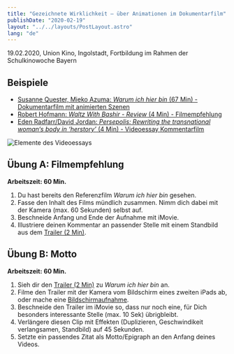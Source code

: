 ```yaml
---
title: "Gezeichnete Wirklichkeit – über Animationen im Dokumentarfilm"
publishDate: "2020-02-19"
layout: "../../layouts/PostLayout.astro"
lang: "de"
---
```


19.02.2020, Union Kino, Ingolstadt, Fortbildung im Rahmen der Schulkinowoche Bayern

## Beispiele

- [Susanne Quester, Mieko Azuma: _Warum ich hier bin_ (67 Min) - Dokumentarfilm mit animierten Szenen](https://warumichhierbin.de/)
- [Robert Hofmann: _Waltz With Bashir - Review_ (4 Min) - Filmempfehlung](https://youtu.be/UzIBsFqats8)
- [Eden Radfarr/David Jordan: _Persepolis: Rewriting the transnational woman‘s body in ‘herstory’_ (4 Min) - Videoessay Kommentarfilm](https://vimeo.com/261012052)

![Elemente des Videoessays](./assets/videoessay_elemente.jpg)

## Übung A: Filmempfehlung

**Arbeitszeit: 60 Min.**

1. Du hast bereits den Referenzfilm _Warum ich hier bin_ gesehen.
2. Fasse den Inhalt des Films mündlich zusammen. Nimm dich dabei mit der Kamera (max. 60 Sekunden) selbst auf.
3. Beschneide Anfang und Ende der Aufnahme mit iMovie.
4. Illustriere deinen Kommentar an passender Stelle mit einem Standbild aus dem [Trailer (2 Min)](https://warumichhierbin.de/).

## Übung B: Motto

**Arbeitszeit: 60 Min.**

1. Sieh dir den [Trailer (2 Min)](https://warumichhierbin.de/) zu _Warum ich hier bin_ an.
2. Filme den Trailer mit der Kamera vom Bildschirm eines zweiten iPads ab, oder mache eine [Bildschirmaufnahme](https://support.apple.com/de-de/HT207935).
3. Beschneide den Trailer im iMovie so, dass nur noch eine, für Dich besonders interessante Stelle (max. 10 Sek) übrigbleibt.
4. Verlängere diesen Clip mit Effekten (Duplizieren, Geschwindikeit verlangsamen, Standbild) auf 45 Sekunden.
5. Setzte ein passendes Zitat als Motto/Epigraph an den Anfang deines Videos.
